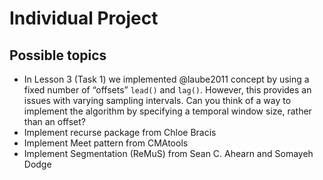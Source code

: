 
# Individual Project

## Possible topics

- In Lesson 3 (Task 1) we implemented @laube2011 concept by using a fixed number of "offsets" `lead()` and `lag()`. However, this provides an issues with varying sampling intervals. Can you think of a way to implement the algorithm by specifying a temporal window size, rather than an offset?
- Implement recurse package from Chloe Bracis
- Implement Meet pattern from CMAtools 
- Implement Segmentation (ReMuS) from Sean C. Ahearn and Somayeh Dodge


